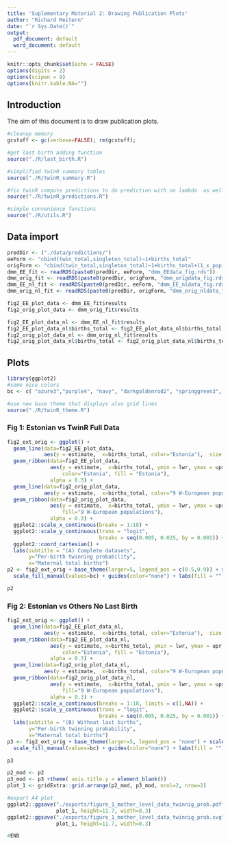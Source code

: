 ```yaml
---
title: 'Suplementary Material 2: Drawing Publication Plots'
author: "Richard Meitern"
date: "`r Sys.Date()`"
output:
  pdf_document: default
  word_document: default
---
```


```r
knitr::opts_chunk$set(echo = FALSE)
options(digits = 2)
options(scipen = 9)
options(knitr.kable.NA="")
```

## Introduction

The aim of this document is to draw publication plots.

```r
#cleanup memory
gcstuff <- gc(verbose=FALSE); rm(gcstuff);
```


```r
#get last birth adding function
source("./R/last_birth.R")

#simplified twinR summary tables 
source("./R/twinR_summary.R")

#fix twinR compute predictions to do prediction with no lambda  as well
source("./R/twinR_predictions.R")

#simple convenience functions
source("./R/utils.R")
```



## Data import 

```r
predDir <- ("./data/predictions/")
eeForm <- "cbind(twin_total,singleton_total)~1+births_total" 
origForm <- "cbind(twin_total,singleton_total)~1+births_total+(1_x_pop)"
dmm_EE_fit <- readRDS(paste0(predDir, eeForm, "dmm_EEdata_fig.rds"))
dmm_orig_fit <- readRDS(paste0(predDir, origForm, "dmm_origdata_fig.rds" ))
dmm_EE_nl_fit <- readRDS(paste0(predDir, eeForm, "dmm_EE_nldata_fig.rds"))
dmm_orig_nl_fit <- readRDS(paste0(predDir, origForm, "dmm_orig_nldata_fig.rds"))
```



```r
fig2_EE_plot_data <- dmm_EE_fit$results
fig2_orig_plot_data <- dmm_orig_fit$results
```

```r
fig2_EE_plot_data_nl <- dmm_EE_nl_fit$results
fig2_EE_plot_data_nl$births_total <- fig2_EE_plot_data_nl$births_total + 1
fig2_orig_plot_data_nl <- dmm_orig_nl_fit$results
fig2_orig_plot_data_nl$births_total <- fig2_orig_plot_data_nl$births_total + 1
```


## Plots 


```r
library(ggplot2)
#some nice colors
bc <- c( "azure3","purple4", "navy", "darkgoldenrod2", "springgreen3", "black")

#use new base theme that displays also grid lines 
source("./R/twinR_theme.R")
```


### Fig 1: Estonian vs TwinR Full Data


```r

fig2_ext_orig <- ggplot() +  
  geom_line(data=fig2_EE_plot_data,
            aes(y = estimate,  x=births_total, color="Estonia"),  size = 1) +
  geom_ribbon(data=fig2_EE_plot_data,
              aes(y = estimate,  x=births_total, ymin = lwr, ymax = upr,
                  color="Estonia", fill = "Estonia"),
              alpha = 0.3) + 
  geom_line(data=fig2_orig_plot_data,
            aes(y = estimate,  x=births_total, color="9 W-European populations"),  size = 1) +
  geom_ribbon(data=fig2_orig_plot_data,
              aes(y = estimate,  x=births_total, ymin = lwr, ymax = upr,
                  fill="9 W-European populations"),
              alpha = 0.3) +
  ggplot2::scale_x_continuous(breaks = 1:18) + 
  ggplot2::scale_y_continuous(trans = "logit",
                              breaks = seq(0.005, 0.025, by = 0.001)) +
  ggplot2::coord_cartesian() +
  labs(subtitle = "(A) Complete datasets",
       y="Per-birth twinning probability",
       x="Maternal total births")
p2 <- fig2_ext_orig + base_theme(larger=5, legend_pos = c(0.5,0.9)) + scale_color_manual(values=bc) + 
  scale_fill_manual(values=bc) + guides(color="none") + labs(fill = "")

p2 
```



### Fig 2: Estonian vs Others No Last Birth



```r
fig2_ext_orig <- ggplot() +  
  geom_line(data=fig2_EE_plot_data_nl,
            aes(y = estimate,  x=births_total, color="Estonia"),  size = 1) +
  geom_ribbon(data=fig2_EE_plot_data_nl,
              aes(y = estimate, x=births_total, ymin = lwr, ymax = upr,
                  color="Estonia", fill = "Estonia"),
              alpha = 0.3) + 
  geom_line(data=fig2_orig_plot_data_nl,
            aes(y = estimate,  x=births_total, color="9 W-European populations"),  size = 1) +
  geom_ribbon(data=fig2_orig_plot_data_nl,
              aes(y = estimate,  x=births_total, ymin = lwr, ymax = upr,
                  fill="9 W-European populations"),
              alpha = 0.3) +
  ggplot2::scale_x_continuous(breaks = 1:18, limits = c(1,NA)) + 
  ggplot2::scale_y_continuous(trans = "logit",
                              breaks = seq(0.005, 0.025, by = 0.001)) +
  labs(subtitle = "(B) Without last births",
       y="Per-birth twinning probability",
       x="Maternal total births")
p3 <- fig2_ext_orig + base_theme(larger=5, legend_pos = "none") + scale_color_manual(values=bc) + 
  scale_fill_manual(values=bc) + guides(color="none") + labs(fill = "")

p3 
```
```r
p2_mod <- p2
p3_mod <- p3 +theme( axis.title.y = element_blank())
plot_1 <- gridExtra::grid.arrange(p2_mod, p3_mod, ncol=2, nrow=2)
```
```r
#export A4 plot
ggplot2::ggsave("./exports/figure_1_mother_level_data_twinnig_prob.pdf",
                plot_1, height=11.7, width=8.3)
ggplot2::ggsave("./exports/figure_1_mother_level_data_twinnig_prob.svg",
                plot_1, height=11.7, width=8.3)
```




```r
#END
```

